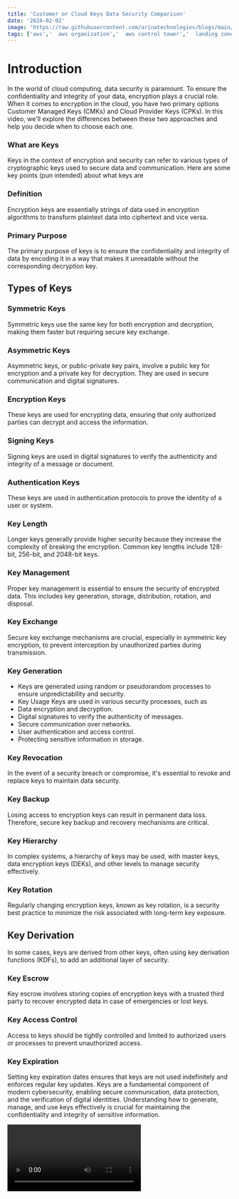 ```yaml
---
title: 'Customer or Cloud Keys Data Security Comparison'
date: '2024-02-02'
image: 'https://raw.githubusercontent.com/arinatechnologies/blogs/main/images/cpkvscmk.webp'
tags: ['aws','  aws organization','  aws control tower','  landing zone','  Guardrails']
---
```



# Introduction 
In the world of cloud computing, data security is paramount. To ensure the confidentiality and integrity of your data, encryption plays a crucial role. When it comes to encryption in the cloud, you have two primary options Customer Managed Keys (CMKs) and Cloud Provider Keys (CPKs). In this video, we'll explore the differences between these two approaches and help you decide when to choose each one.
### What are Keys
Keys in the context of encryption and security can refer to various types of cryptographic keys used to secure data and communication. Here are some key points (pun intended) about what keys are
### Definition 
Encryption keys are essentially strings of data used in encryption algorithms to transform plaintext data into ciphertext and vice versa.
### Primary Purpose 
The primary purpose of keys is to ensure the confidentiality and integrity of data by encoding it in a way that makes it unreadable without the corresponding decryption key.
## Types of Keys
### Symmetric Keys 
Symmetric keys use the same key for both encryption and decryption, making them faster but requiring secure key exchange.
### Asymmetric Keys 
Asymmetric keys, or public-private key pairs, involve a public key for encryption and a private key for decryption. They are used in secure communication and digital signatures.
### Encryption Keys 
These keys are used for encrypting data, ensuring that only authorized parties can decrypt and access the information.
### Signing Keys 
Signing keys are used in digital signatures to verify the authenticity and integrity of a message or document.
### Authentication Keys 
These keys are used in authentication protocols to prove the identity of a user or system.
### Key Length 
Longer keys generally provide higher security because they increase the complexity of breaking the encryption. Common key lengths include 128-bit, 256-bit, and 2048-bit keys.
### Key Management 
Proper key management is essential to ensure the security of encrypted data. This includes key generation, storage, distribution, rotation, and disposal.
### Key Exchange 
Secure key exchange mechanisms are crucial, especially in symmetric key encryption, to prevent interception by unauthorized parties during transmission.
### Key Generation 
 - Keys are generated using random or pseudorandom processes to ensure unpredictability and security.
 - Key Usage Keys are used in various security processes, such as
 - Data encryption and decryption.
 - Digital signatures to verify the authenticity of messages.
 - Secure communication over networks.
 - User authentication and access control.
 - Protecting sensitive information in storage.

### Key Revocation 
In the event of a security breach or compromise, it's essential to revoke and replace keys to maintain data security.

### Key Backup 
Losing access to encryption keys can result in permanent data loss. Therefore, secure key backup and recovery mechanisms are critical.

### Key Hierarchy 
In complex systems, a hierarchy of keys may be used, with master keys, data encryption keys (DEKs), and other levels to manage security effectively.

### Key Rotation 
Regularly changing encryption keys, known as key rotation, is a security best practice to minimize the risk associated with long-term key exposure.

## Key Derivation 
In some cases, keys are derived from other keys, often using key derivation functions (KDFs), to add an additional layer of security.

### Key Escrow 
Key escrow involves storing copies of encryption keys with a trusted third party to recover encrypted data in case of emergencies or lost keys.

### Key Access Control 
Access to keys should be tightly controlled and limited to authorized users or processes to prevent unauthorized access.

### Key Expiration 
Setting key expiration dates ensures that keys are not used indefinitely and enforces regular key updates.
Keys are a fundamental component of modern cybersecurity, enabling secure communication, data protection, and the verification of digital identities. Understanding how to generate, manage, and use keys effectively is crucial for maintaining the confidentiality and integrity of sensitive information.

<Video id="Ye1IKteT6Ik" title="Customer or Cloud Keys Data Security Comparison"/>


# Customer Managed Key (CMK)
## What is a CMK?
CMKs are encryption keys that you, the customer, generate and manage.
They provide you with full control over your encryption process, including key generation, rotation, and access management.
## When to Choose CMK
Highly Sensitive Data If you have exceptionally sensitive data, such as personal financial records or medical records, CMKs offer the highest level of control and security.
Compliance Requirements If your industry has strict regulatory requirements (e.g., HIPAA, GDPR), CMKs allow you to meet those standards by maintaining control over encryption keys.
Multi-Cloud Environments If your organization operates in a multi-cloud environment (e.g., AWS, Azure, Google Cloud), CMKs can provide a consistent encryption approach across platforms.
# Cloud Provider Key (CPK)
## What is a CPK?
CPKs are encryption keys managed by your cloud service provider (e.g., AWS, Azure).
They offer convenience, as the provider takes care of key management tasks.
## When to Choose CPK
Simplicity If you're looking for a hassle-free encryption solution and don't want to manage encryption keys, CPKs are a convenient choice.
General Use Cases For many everyday applications and use cases, especially those without stringent compliance requirements, CPKs can be sufficient.
## Cost-Efficiency 
CPKs often come with cost savings because you don't need to allocate resources for key management.
# Comparison

   <table className="Keys">
                                                <tbody>
                                                <tr>
                                                <th>Aspect</th>
                                                <th>Cloud Provider Key (CPK)</th>
                                                <th>Customer Managed Key (CMK)</th>
                                                </tr>
                                                <tr>
                                                <td>Ownership</td>
                                                <td>Cloud provider owns and manages the encryption keys.</td>
                                                <td>Customer owns and manages the encryption keys.</td>
                                                </tr>
                                                <tr>
                                                <td>Control</td>
                                                <td>Limited control as the cloud provider 
                                                manages the keys.</td>
                                                <td>Customer has full control over key usage and policies.</td>
                                                </tr>
                                                <tr>
                                                <td>Use Cases</td>
                                                <td>Suitable for less sensitive workloads or scenarios where ease of use and automation are more important.</td>
                                                <td>Suitable for sensitive and highly regulated workloads where customers need full control over encryption keys.</td>
                                                </tr>
                                                <tr>
                                                <td>Key Management</td>
                                                <td>Cloud provider handles key lifecycle management.</td>
                                                <td>Customers must handle key rotation, backup, and compliance.</td>
                                                </tr>
                                                <tr>
                                                <td>Compliance</td>
                                                <td>May have limitations in meeting certain compliance standards due to limited control.</td>
                                                <td>Enables compliance with strict security and data privacy requirements.</td>
                                                </tr>
                                                <tr>
                                                <td>Integration</td>
                                                <td>Seamlessly integrates with cloud services but may have limitations for custom encryption scenarios.</td>
                                                <td>Integrates with various cloud services and can be used for custom encryption within applications.</td>
                                                </tr>
                                                <tr>
                                                <td>Complexity</td>
                                                <td>Easier to set up and use with less 
                                                management overhead.</td>
                                                <td>Requires more setup and management efforts.</td>
                                                </tr>
                                                <tr>
                                                <td>Cost</td>
                                                <td>Costs are often bundled with cloud service usage and may be lower for CPK.</td>
                                                <td>Costs may include key management and rotation efforts.</td>
                                                </tr>
                                                <tr>
                                                <td>Security</td>
                                                <td>Provides security for data at rest but with fewer options for customization.</td>
                                                <td>Offers a higher level of security and control for sensitive data.</td>
                                                </tr>
                                                <tr>
                                                <td>Key Rotation</td>
                                                <td>Cloud provider manages key rotation.</td>
                                                <td>Customer responsibility for key rotation.</td>
                                                </tr>
                                                <tr>
                                                <td>Access Control</td>
                                                <td>Limited access control as per cloud provider policies.</td>
                                                <td>Customers define and enforce access control policies.</td>
                                                </tr>
                                                <tr>
                                                <td>Disaster Recovery</td>
                                                <td>Cloud provider offers disaster recovery mechanisms for keys.</td>
                                                <td>Customers must have a disaster recovery plan for keys.</td>
                                                </tr>
                                                <tr>
                                                <td>Compliance</td>
                                                <td>May have compliance limitations depending on the cloud provider.</td>
                                                <td>Facilitates compliance with industry regulations and standards.</td>
                                                </tr>
                                                  </tbody>
                                                    </table> 

## Security
CMKs offer the highest level of control and security, making them ideal for highly sensitive data.
CPKs are generally secure but might be a better fit for less sensitive use cases.
## Compliance
CMKs are often preferred when strict compliance with industry regulations is necessary.
CPKs can meet compliance requirements in many cases but may require additional configurations.
## Management Overhead
CMKs require more management effort, including key rotation, access control, and disaster recovery planning.
CPKs offload key management tasks to the cloud provider, reducing management overhead.
## Use Case
CMKs are well-suited for scenarios with unique security needs, while also offering flexibility in multi-cloud ## environments.
CPKs are a great choice for standard use cases and when simplicity is a priority.
# Conclusion 
The choice between Customer Managed Keys (CMKs) and Cloud Provider Keys (CPKs) ultimately depends on your organization's specific requirements. Both approaches have their merits, and a well-thought-out encryption strategy can help you strike the right balance between security, compliance, and convenience. Consider your data's sensitivity, industry regulations, and management preferences when making your decision.

                                
